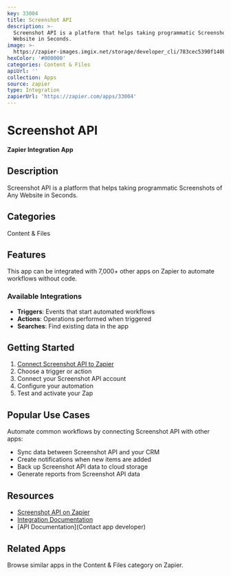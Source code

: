 ```yaml
---
key: 33004
title: Screenshot API
description: >-
  Screenshot API is a platform that helps taking programmatic Screenshots of Any
  Website in Seconds.
image: >-
  https://zapier-images.imgix.net/storage/developer_cli/783cec5390f140b4d4a4fa8bcc654cbd_2.png?auto=format%2Ccompress&ixlib=python-3.0.0&q=50
hexColor: '#000000'
categories: Content & Files
apiUrl: ''
collection: Apps
source: zapier
type: Integration
zapierUrl: 'https://zapier.com/apps/33004'
---
```

# Screenshot API

**Zapier Integration App**

## Description

Screenshot API is a platform that helps taking programmatic Screenshots of Any Website in Seconds.

## Categories

Content & Files

## Features

This app can be integrated with 7,000+ other apps on Zapier to automate workflows without code.

### Available Integrations

- **Triggers**: Events that start automated workflows
- **Actions**: Operations performed when triggered
- **Searches**: Find existing data in the app

## Getting Started

1. [Connect Screenshot API to Zapier](https://zapier.com/apps/33004)
2. Choose a trigger or action
3. Connect your Screenshot API account
4. Configure your automation
5. Test and activate your Zap

## Popular Use Cases

Automate common workflows by connecting Screenshot API with other apps:

- Sync data between Screenshot API and your CRM
- Create notifications when new items are added
- Back up Screenshot API data to cloud storage
- Generate reports from Screenshot API data

## Resources

- [Screenshot API on Zapier](https://zapier.com/apps/33004)
- [Integration Documentation](https://zapier.com/apps/33004/integrations)
- [API Documentation](Contact app developer)

## Related Apps

Browse similar apps in the Content & Files category on Zapier.

